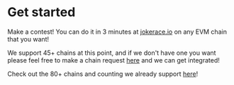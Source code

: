 # Get started

Make a contest! You can do it in 3 minutes at [jokerace.io](https://www.jokerace.io/) on any EVM chain that you want!

We support 45+ chains at this point, and if we don't have one you want please feel free to make a chain request [here](https://github.com/jk-labs-inc/jokerace/issues/new?assignees=&labels=chain&projects=&template=chain_request.md&title=chain%3A+) and we can get integrated!

Check out the 80+ chains and counting we already support [here](https://docs.jokerace.io/faq#which-chains-is-jokerace-live-on)!